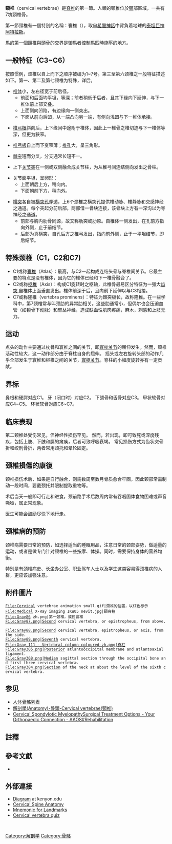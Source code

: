 {{Infobox bone
| Name        = 頸椎
| Latin       = Vertebrae cervicales
| Image       = Cervical vertebrae lateral2.png
| Caption     = 人类颈椎的位置（红色部分）。其由7块骨头组成，从上到下为 C1（寰椎）、 C2（枢椎）、C3、C4、C5、C6 、C7（隆椎）。
| Image2      = Gray84.png
| Caption2    = 人類頸椎
<!--
| GraySubject = 21
| GrayPage    = 97
| MeshName    = Cervical+vertebrae
| MeshNumber  = A02.835.232.834.151
| DorlandsPre = v_07
| DorlandsSuf = 12854511  
| FMA         = 72063
-->
}}
'''頸椎'''（cervical vertebrae）是[[脊椎|脊椎]]的第一節。人類的頸椎位於[[頸|頸]]部區域，一共有7塊頸椎骨。

第一節頸椎有一個特別的名稱：寰椎（{{lang|en|Atlas}}），取自[[希臘神話|希臘神話]]中背負着地球的[[泰坦|泰坦巨神]][[阿特拉斯|阿特拉斯]]。

馬的第一個頸椎與頭骨的交界是御馬者控制馬匹時施壓的地方。

== 一般特征（C3~C6）==
按照惯例，颈椎以自上而下之顺序被编为1~7号。第三至第六颈椎之一般特征描述如下。第一、第二及第七颈椎为特殊，详后。

* [[椎体|椎体]]小，左右径宽于前后径。
** 前面和后面均平坦，等深；前者稍低于后者，且其下缘向下延伸，与下一椎体前上部交叠。
** 上面侧向凹陷，有边缘向一侧突出。
** 下面从前向后凹，从一端凸向另一端，有侧向浅凹与下一椎体承接。

* [[椎弓根|椎弓根]]斜向后，上下缘间中途附于椎体，因此上一椎骨之椎切迹与下一椎体等深，但更为狭窄。

* [[椎弓板|椎弓板]]自上而下变窄薄；[[椎孔|椎孔]]大，呈三角形。

* [[棘突|棘突]]短而分叉，分支通常长短不一。

* 上下[[关节突|关节突]]在一侧或双侧融合成关节柱，为从椎弓间连结侧向发出之骨柱。

* 关节面平坦，呈卵形：
** 上面朝后上方，稍向内。
** 下面朝前下方，稍向外。

* [[横突|横突]]各自被[[横突孔|横突孔]]穿透，上6个颈椎之横突孔提供椎动脉、椎静脉和交感神经之通道。每个突起分前后部，两部借一骨块连接，该骨块上方有一深沟以为脊神经之通道。
** 前部与胸内肋骨同源，故又称肋突或肋原。自椎体一侧发出，在孔前方指向外侧，止于前结节。
** 后部为真横突，自孔后方之椎弓发出，指向前外侧，止于一平坦结节，即后结节。

== 特殊颈椎（C1，C2和C7) ==
* C1或称[[寰椎|寰椎]]（Atlas）：最高，与C2一起构成连结头骨与脊椎间关节。它最主要的特点是没有椎体，因为它的椎体已经和下一椎骨融合了。
* C2或称[[枢椎|枢椎]]（Axis）：构成C1旋转时之枢轴，此椎骨最易区分特征为一强大[[齿突|齿突]],自椎体上面垂直发出。椎体前深于后，且向前下延伸以与C3相接。
* C7或称隆椎（vertebra prominens）：特征为棘突极长，故称隆椎。在一些学科中，第7颈椎常与叫颈肋的异常肋相关。这些肋通常小，但偶尔也会压迫血管（如锁骨下动脉）和臂丛神经，造成缺血性肌肉疼痛，麻木，刺感和上肢无力。

== 运动 ==
点头的动作主要通过枕骨和寰椎之间的关节，即[[寰枕关节|寰枕关节]]的屈伸发生。然而，颈椎活动性较大，这一动作部分由于脊柱自身的屈伸。
摇头或左右旋转头部的动作几乎全部发生于寰椎和枢椎之间的关节，[[寰枢关节|寰枢关节]]。脊柱的小幅度旋转亦有一定贡献。

== 界标 ==
鼻根和硬腭对应C1。
牙（闭口时）对应C2。
下颌骨和舌骨对应C3。
甲状软骨对应C4~C5。
环状软骨对应C6~C7。

== 临床表现 ==
第二颈椎处受伤常见，但神经性损伤罕见。
然而，若出现，即可致死或深度残疾，包括上肢、下肢和膈的瘫痪，后者可致呼吸衰竭。
常见损伤方式为齿状突骨折和绞刑骨折，两者常用颈托和晕轮固定。

== 颈椎損傷的康復 ==
颈椎损伤术后，如果是自行融合，则需数周至数月骨质愈合牢固，因此颈部常需制动一段时间，要戴颈托并限制提取重物等。

术后当天一般即可行走和进食，颈前路手术后数周内常有吞咽固体食物困难或声音嘶哑，属正常现象。

医生可能会鼓励尽快下地行走。


== 颈椎病的预防 ==
颈椎病需要日常的预防，如选择适当的睡眠用品，注意日常的颈部姿势，做适量的运动，或者是做专门针对颈椎的一些按摩、体操。同时，需要保持身体的营养均衡。

特别是有颈椎病史、长坐办公室、职业驾车人士以及学生这类容易得颈椎病的人群，更应该加强注意。
 
==附件圖片==
<gallery>
 File:Cervical vertebrae animation small.gif|颈椎的位置，以红色标示
 File:Medical X-Ray imaging IKW05 nevit.jpg|頸脊柱
 File:Gray86 zh.png|第一颈椎，或曰寰椎
 File:Gray87.png|Second cervical vertebra, or epistropheus, from above. 
 File:Gray88.png|Second cervical vertebra, epistropheus, or axis, from the side.
 File:Gray89.png|Seventh cervical vertebra.
 File:Gray_111_-_Vertebral_column-coloured-zh.png|脊柱
 File:Gray305.png|Posterior atlantoöccipital membrane and atlantoaxial ligament. 
 File:Gray308.png|Median sagittal section through the occipital bone and first three cervical vertebræ.
 File:Gray384.png|Section of the neck at about the level of the sixth cervical vertebra. 
</gallery>

== 参见 ==
* [[人体骨骼列表|人体骨骼列表]]
* [http://smallcollation.blogspot.com/2013/01/anatomy-cervial-vertebrae.html 解剖學(Anatomy)-骨頭-Cervical vertebrae(頸椎)]
* [http://www.orthoinfo.org/topic.cfm?topic=A00539#Rehabilitation Cervical Spondylotic MyelopathySurgical Treatment Options - Your Orthopaedic Connection - AAOS#Rehabilitation]

==註釋==
{{Reflist}}

==參考文獻==
{{refbegin}}
*{{Gray's}}
{{refend}}

==外部連接==
{{Commons category|Cervical vertebrae}}
* [http://biology.kenyon.edu/heithausp/cat-tutorial/vertebrae/cervical.htm Diagram] {{Wayback|url=http://biology.kenyon.edu/heithausp/cat-tutorial/vertebrae/cervical.htm |date=20110927231134 }} at kenyon.edu
* [http://www.spineuniverse.com/displayarticle.php/article1021.html Cervical Spine Anatomy]
* [https://web.archive.org/web/20170925181030/http://www.lifehugger.com/moc/132/cervical-vertebrae-landmarks-each-level Mnemonic for Landmarks]
* [https://web.archive.org/web/20120502173503/http://anatomyhq.org/quizzes/labelling-exercises/cervical-vertebra/ Cervical vertebra quiz]

{{tsl|en|Template:Bones of torso}}<br>
{{tsl|en|Template:spinal nerves}}
{{HumanBones}}

{{Authority control}}
[[Category:解剖学|Category:解剖学]]
[[Category:骨骼|Category:骨骼]]